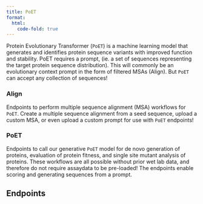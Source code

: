 ```yaml
---
title: PoET
format:
  html:
    code-fold: true
---
```


Protein Evolutionary Transformer (`PoET`) is a machine learning model that generates and identifies protein sequence variants with improved function and stability. PoET requires a prompt, (ie. a set of sequences representing the target protein sequence distribution). This will commonly be an evolutionary context prompt in the form of filtered MSAs (Align). But `PoET` can accept any collection of sequences!

### Align
Endpoints to perform multiple sequence alignment (MSA) workflows for `PoET`. Create a multiple sequence alignment from a seed sequence, upload a custom MSA, or even upload a custom prompt for use with `PoET` endpoints!

### PoET

Endpoints to call our generative `PoET` model for de novo generation of proteins, evaluation of protein fitness, and single site mutant analysis of proteins. These workflows are all possible without prior wet lab data, and therefore do not require assaydata to be pre-loaded! The endpoints enable scoring and generating sequences from a prompt. 

## Endpoints


```{=html}
  <script src="https://unpkg.com/swagger-ui-dist@5.1/swagger-ui-bundle.js"></script>
  <script>
    window.onload = function() {
      const ui = SwaggerUIBundle({
        url: "https://dev.api.openprotein.ai/api/v1/poet/openapi.json",
        dom_id: "#swagger-ui",
        config: {
          deepLinking: true,
          tagsSorter: "alpha",
          docExpansion: "list",
        },
        requestInterceptor: (request) => {
          const requestPath = request.url.split('/').slice(3).join('/')
          if (!request.url.includes("openapi.json")) {
            request.url = "https://dev.api.openprotein.ai/" + requestPath
          }
          return request;
        },
      });
    };
  </script>
  <script src="./utils/addSwaggerEndpointsToTOC.js"></script>
  <script type="module">
    import addSwaggerEndpointsToTOC from './utils/addSwaggerEndpointsToTOC.js';

    addSwaggerEndpointsToTOC(2);
  </script>
  <link rel="stylesheet" href="css/swagger-ui.css">
  <div id="swagger-ui"></div>
```
